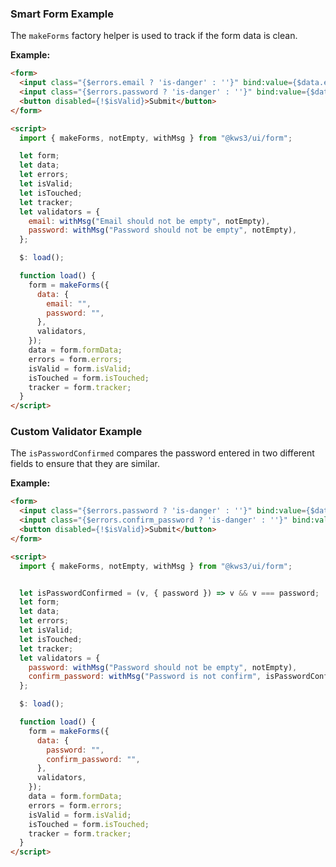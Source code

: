 
<Version />

<Meta of={SmartformsStories} />

### Smart Form Example

The `makeForms` factory helper is used to track if the form data is clean.

**Example:**

```html
<form>
  <input class="{$errors.email ? 'is-danger' : ''}" bind:value={$data.email} />
  <input class="{$errors.password ? 'is-danger' : ''}" bind:value={$data.password} />
  <button disabled={!$isValid}>Submit</button>
</form>

<script>
  import { makeForms, notEmpty, withMsg } from "@kws3/ui/form";

  let form;
  let data;
  let errors;
  let isValid;
  let isTouched;
  let tracker;
  let validators = {
    email: withMsg("Email should not be empty", notEmpty),
    password: withMsg("Password should not be empty", notEmpty),
  };

  $: load();

  function load() {
    form = makeForms({
      data: {
        email: "",
        password: "",
      },
      validators,
    });
    data = form.formData;
    errors = form.errors;
    isValid = form.isValid;
    isTouched = form.isTouched;
    tracker = form.tracker;
  }
</script>
```

<Story of={SmartformsStories.SmartFormExample} />

### Custom Validator Example

The `isPasswordConfirmed` compares the password entered in two different fields to ensure that they are similar.

**Example:**

```html
<form>
  <input class="{$errors.password ? 'is-danger' : ''}" bind:value={$data.password} />
  <input class="{$errors.confirm_password ? 'is-danger' : ''}" bind:value={$data.confirm_password} />
  <button disabled={!$isValid}>Submit</button>
</form>

<script>
  import { makeForms, notEmpty, withMsg } from "@kws3/ui/form";


  let isPasswordConfirmed = (v, { password }) => v && v === password;
  let form;
  let data;
  let errors;
  let isValid;
  let isTouched;
  let tracker;
  let validators = {
    password: withMsg("Password should not be empty", notEmpty),
    confirm_password: withMsg("Password is not confirm", isPasswordConfirmed),
  };

  $: load();

  function load() {
    form = makeForms({
      data: {
        password: "",
        confirm_password: "",
      },
      validators,
    });
    data = form.formData;
    errors = form.errors;
    isValid = form.isValid;
    isTouched = form.isTouched;
    tracker = form.tracker;
  }
</script>
```

<Story of={SmartformsStories.CustomValidatorExample} />
